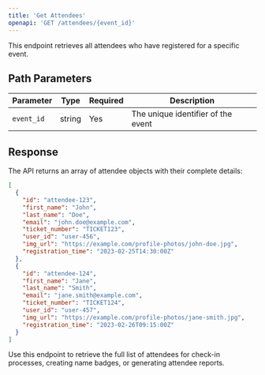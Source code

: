 ```yaml
---
title: 'Get Attendees'
openapi: 'GET /attendees/{event_id}'
---
```


This endpoint retrieves all attendees who have registered for a specific event.

## Path Parameters

| Parameter | Type | Required | Description |
|-----------|------|----------|-------------|
| `event_id` | string | Yes | The unique identifier of the event |

## Response

The API returns an array of attendee objects with their complete details:

```json
[
  {
    "id": "attendee-123",
    "first_name": "John",
    "last_name": "Doe",
    "email": "john.doe@example.com",
    "ticket_number": "TICKET123",
    "user_id": "user-456",
    "img_url": "https://example.com/profile-photos/john-doe.jpg",
    "registration_time": "2023-02-25T14:30:00Z"
  },
  {
    "id": "attendee-124",
    "first_name": "Jane",
    "last_name": "Smith",
    "email": "jane.smith@example.com",
    "ticket_number": "TICKET124",
    "user_id": "user-457",
    "img_url": "https://example.com/profile-photos/jane-smith.jpg",
    "registration_time": "2023-02-26T09:15:00Z"
  }
]
```

Use this endpoint to retrieve the full list of attendees for check-in processes, creating name badges, or generating attendee reports. 